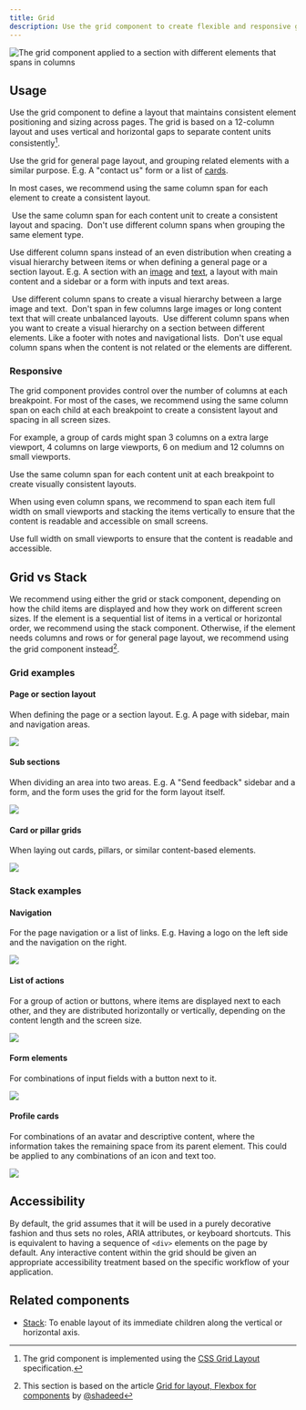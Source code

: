 ```yaml
---
title: Grid
description: Use the grid component to create flexible and responsive grid-based layouts.
---
```



![The grid component applied to a section with different elements that spans in columns](https://github.com/primer/brand/assets/912236/6cd2805e-0148-4a1d-b373-07acd1aa7f51)

## Usage

Use the grid component to define a layout that maintains consistent element positioning and sizing across pages. The grid is based on a 12-column layout and uses vertical and horizontal gaps to separate content units consistently[^1].

Use the grid for general page layout, and grouping related elements with a similar purpose. E.g. A "contact us" form or a list of [cards](/components/Card).

In most cases, we recommend using the same column span for each element to create a consistent layout.

[^1]: The grid component is implemented using the [CSS Grid Layout](https://developer.mozilla.org/en-US/docs/Web/CSS/CSS_Grid_Layout) specification.

<DoDontContainer>
  <Do>
    <img
      src="https://github.com/primer/brand/assets/912236/b4870b2e-5cf0-440c-9f51-0b1f81258b9b"
      alt=""
    />
    <Caption>
      Use the same column span for each content unit to create a consistent
      layout and spacing.
    </Caption>
  </Do>
  <Dont>
    <img
      src="https://github.com/primer/brand/assets/912236/0703ba43-7f47-4ad1-bc1d-020bc095e362"
      alt=""
    />
    <Caption>
      Don't use different column spans when grouping the same element type.
    </Caption>
  </Dont>
</DoDontContainer>

Use different column spans instead of an even distribution when creating a visual hierarchy between items or when defining a general page or a section layout. E.g. A section with an [image](/components/Image) and [text](/components/text), a layout with main content and a sidebar or a form with inputs and text areas.

<DoDontContainer stacked>
  <Do>
    <img
      src="https://github.com/primer/brand/assets/912236/bc442c41-3546-4341-bab3-1c649ccfe7d2"
      alt=""
    />
    <Caption>
      Use different column spans to create a visual hierarchy between a large
      image and text.
    </Caption>
  </Do>
  <Dont>
    <img
      src="https://github.com/primer/brand/assets/912236/f6307bee-3236-435a-a74d-b6d942a7925b"
      alt=""
    />
    <Caption>
      Don't span in few columns large images or long content text that will
      create unbalanced layouts.
    </Caption>
  </Dont>
</DoDontContainer>

<DoDontContainer stacked>
  <Do>
    <img
      src="https://github.com/primer/brand/assets/912236/83e4eedf-5cc2-4dcc-a9dd-48d563744dd2"
      alt=""
    />
    <Caption>
      Use different column spans when you want to create a visual hierarchy on a
      section between different elements. Like a footer with notes and
      navigational lists.
    </Caption>
  </Do>
  <Dont>
    <img
      src="https://github.com/primer/brand/assets/912236/911a6b4b-791a-4186-8079-6296e17c65d0"
      alt=""
    />
    <Caption>
      Don't use equal column spans when the content is not related or the
      elements are different.
    </Caption>
  </Dont>
</DoDontContainer>

### Responsive

The grid component provides control over the number of columns at each breakpoint. For most of the cases, we recommend using the same column span on each child at each breakpoint to create a consistent layout and spacing in all screen sizes.

For example, a group of cards might span 3 columns on a extra large viewport, 4 columns on large viewports, 6 on medium and 12 columns on small viewports.

<div>
  <CustomVideoPlayer
    width="100%"
    src="https://github.com/primer/brand/assets/912236/a99beba9-b22f-4e2b-a5fa-66c2db246965"
  />
  <Caption>
    Use the same column span for each content unit at each breakpoint to create
    visually consistent layouts.
  </Caption>
</div>

When using even column spans, we recommend to span each item full width on small viewports and stacking the items vertically to ensure that the content is readable and accessible on small screens.

<div>
  <CustomVideoPlayer
    width="100%"
    src="https://github.com/primer/brand/assets/912236/cd0d4335-03b2-48f2-98f0-2c53ef61544b"
  />
  <Caption>
    Use full width on small viewports to ensure that the content is readable and
    accessible.
  </Caption>
</div>

## Grid vs Stack

We recommend using either the grid or stack component, depending on how the child items are displayed and how they work on different screen sizes. If the element is a sequential list of items in a vertical or horizontal order, we recommend using the stack component. Otherwise, if the element needs columns and rows or for general page layout, we recommend using the grid component instead[^2].

### Grid examples

#### Page or section layout

When defining the page or a section layout. E.g. A page with sidebar, main and navigation areas.

![](https://github.com/primer/brand/assets/912236/7c418d9e-3e44-4a0e-9f4f-18f5a62d89d0)

#### Sub sections

When dividing an area into two areas. E.g. A "Send feedback" sidebar and a form, and the form uses the grid for the form layout itself.

![](https://github.com/primer/brand/assets/912236/d617bfea-0758-4066-9ccc-7853eeb35cf3)

#### Card or pillar grids

When laying out cards, pillars, or similar content-based elements.

![](https://github.com/primer/brand/assets/912236/56dfbcd8-72ff-401c-a530-25f11f671f7f)

### Stack examples

#### Navigation

For the page navigation or a list of links. E.g. Having a logo on the left side and the navigation on the right.

![](https://github.com/primer/brand/assets/912236/022fc146-6286-4074-abc5-7341743da82e)

#### List of actions

For a group of action or buttons, where items are displayed next to each other, and they are distributed horizontally or vertically, depending on the content length and the screen size.

![](https://github.com/primer/brand/assets/912236/10ae15dd-f8f9-4174-9c89-2e9355120204)

#### Form elements

For combinations of input fields with a button next to it.

![](https://github.com/primer/brand/assets/912236/78a81f0e-55d5-4db5-8a8b-3184394fac51)

#### Profile cards

For combinations of an avatar and descriptive content, where the information takes the remaining space from its parent element. This could be applied to any combinations of an icon and text too.

![](https://github.com/primer/brand/assets/912236/c53f2ee7-93f1-416f-8fd5-bd965fd37f86)

[^2]: This section is based on the article [Grid for layout, Flexbox for components](https://ishadeed.com/article/grid-layout-flexbox-components/) by [@shadeed](https://github.com/shadeed)

## Accessibility

By default, the grid assumes that it will be used in a purely decorative fashion and thus sets no roles, ARIA attributes, or keyboard shortcuts. This is equivalent to having a sequence of `<div>` elements on the page by default. Any interactive content within the grid should be given an appropriate accessibility treatment based on the specific workflow of your application.

## Related components

- [Stack](/components/Stack): To enable layout of its immediate children along the vertical or horizontal axis.
